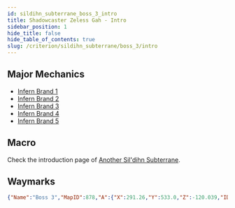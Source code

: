 ```yaml
---
id: sildihn_subterrane_boss_3_intro
title: Shadowcaster Zeless Gah - Intro
sidebar_position: 1
hide_title: false
hide_table_of_contents: true
slug: /criterion/sildihn_subterrane/boss_3/intro
---
```


<KittenAsset path='ass/boss3/boss3_banner.png' wrapper='div' width='50%' />

## Major Mechanics

- [Infern Brand 1](/criterion/sildihn_subterrane/boss_3/infern_brand_1)
- [Infern Brand 2](/criterion/sildihn_subterrane/boss_3/infern_brand_2)
- [Infern Brand 3](/criterion/sildihn_subterrane/boss_3/infern_brand_3)
- [Infern Brand 4](/criterion/sildihn_subterrane/boss_3/infern_brand_4)
- [Infern Brand 5](/criterion/sildihn_subterrane/boss_3/infern_brand_5)

## Macro

Check the introduction page of [Another Sil'dihn Subterrane](/criterion/sildihn_subterrane/intro).

## Waymarks

```json
{"Name":"Boss 3","MapID":878,"A":{"X":291.26,"Y":533.0,"Z":-120.039,"ID":0,"Active":true},"B":{"X":302.513,"Y":533.0,"Z":-105.092,"ID":1,"Active":true},"C":{"X":286.742,"Y":533.0,"Z":-90.106,"ID":2,"Active":true},"D":{"X":275.355,"Y":533.0,"Z":-105.042,"ID":3,"Active":true},"One":{"X":295.532,"Y":533.0,"Z":-112.366,"ID":4,"Active":true},"Two":{"X":0.0,"Y":0.0,"Z":0.0,"ID":5,"Active":false},"Three":{"X":282.634,"Y":533.0,"Z":-98.056,"ID":6,"Active":true},"Four":{"X":0.0,"Y":0.0,"Z":0.0,"ID":7,"Active":false}}
```

<KittenAsset path='ass/boss3/boss3_waymark.png' wrapper='div' />